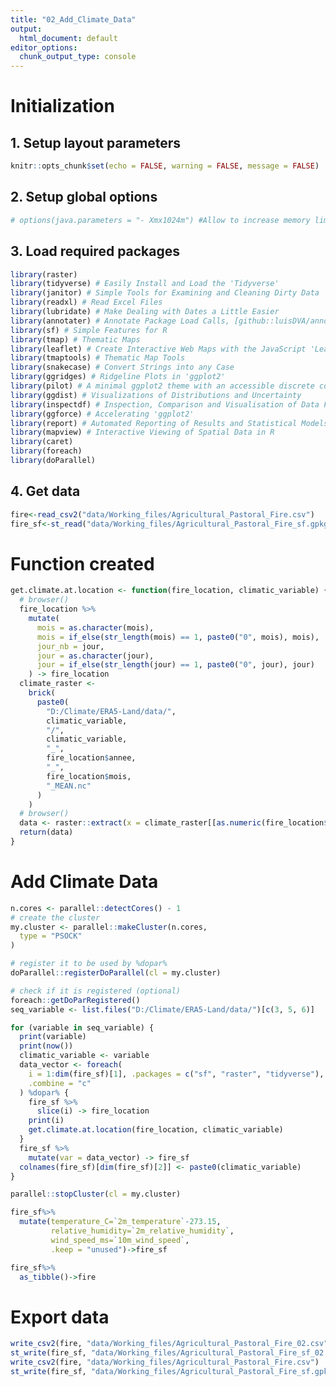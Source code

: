 ---
title: "02_Add_Climate_Data"
output:
  html_document: default
editor_options:
  chunk_output_type: console
---

# Initialization

## 1. Setup layout parameters

```{r setup, include=FALSE}
knitr::opts_chunk$set(echo = FALSE, warning = FALSE, message = FALSE)
```

## 2. Setup global options

```{r Feux-agricoles-1, echo=FALSE}
# options(java.parameters = "- Xmx1024m") #Allow to increase memory limit
```

## 3. Load required packages

```{r Feux-agricoles-2, message=FALSE}
library(raster)
library(tidyverse) # Easily Install and Load the 'Tidyverse'
library(janitor) # Simple Tools for Examining and Cleaning Dirty Data
library(readxl) # Read Excel Files
library(lubridate) # Make Dealing with Dates a Little Easier
library(annotater) # Annotate Package Load Calls, [github::luisDVA/annotater] v0.1.3
library(sf) # Simple Features for R
library(tmap) # Thematic Maps
library(leaflet) # Create Interactive Web Maps with the JavaScript 'Leaflet'
library(tmaptools) # Thematic Map Tools
library(snakecase) # Convert Strings into any Case
library(ggridges) # Ridgeline Plots in 'ggplot2'
library(pilot) # A minimal ggplot2 theme with an accessible discrete color
library(ggdist) # Visualizations of Distributions and Uncertainty
library(inspectdf) # Inspection, Comparison and Visualisation of Data Frames
library(ggforce) # Accelerating 'ggplot2'
library(report) # Automated Reporting of Results and Statistical Models
library(mapview) # Interactive Viewing of Spatial Data in R
library(caret)
library(foreach)
library(doParallel)
```

## 4. Get data

```{r}
fire<-read_csv2("data/Working_files/Agricultural_Pastoral_Fire.csv")
fire_sf<-st_read("data/Working_files/Agricultural_Pastoral_Fire_sf.gpkg")
```

# Function created

```{r}
get.climate.at.location <- function(fire_location, climatic_variable) {
  # browser()
  fire_location %>%
    mutate(
      mois = as.character(mois),
      mois = if_else(str_length(mois) == 1, paste0("0", mois), mois),
      jour_nb = jour,
      jour = as.character(jour),
      jour = if_else(str_length(jour) == 1, paste0("0", jour), jour)
    ) -> fire_location
  climate_raster <-
    brick(
      paste0(
        "D:/Climate/ERA5-Land/data/",
        climatic_variable,
        "/",
        climatic_variable,
        "_",
        fire_location$annee,
        "_",
        fire_location$mois,
        "_MEAN.nc"
      )
    )
  # browser()
  data <- raster::extract(x = climate_raster[[as.numeric(fire_location$jour)]], st_as_sf(fire_location))
  return(data)
}
```

# Add Climate Data

```{r}
n.cores <- parallel::detectCores() - 1
# create the cluster
my.cluster <- parallel::makeCluster(n.cores,
  type = "PSOCK"
)

# register it to be used by %dopar%
doParallel::registerDoParallel(cl = my.cluster)

# check if it is registered (optional)
foreach::getDoParRegistered()
seq_variable <- list.files("D:/Climate/ERA5-Land/data/")[c(3, 5, 6)]

for (variable in seq_variable) {
  print(variable)
  print(now())
  climatic_variable <- variable
  data_vector <- foreach(
    i = 1:dim(fire_sf)[1], .packages = c("sf", "raster", "tidyverse"),
    .combine = "c"
  ) %dopar% {
    fire_sf %>%
      slice(i) -> fire_location
    print(i)
    get.climate.at.location(fire_location, climatic_variable)
  }
  fire_sf %>%
    mutate(var = data_vector) -> fire_sf
  colnames(fire_sf)[dim(fire_sf)[2]] <- paste0(climatic_variable)
}

parallel::stopCluster(cl = my.cluster)

fire_sf%>%
  mutate(temperature_C=`2m_temperature`-273.15,
         relative_humidity=`2m_relative_humidity`,
         wind_speed_ms=`10m_wind_speed`,
         .keep = "unused")->fire_sf

fire_sf%>%
  as_tibble()->fire

```

# Export data

```{r Feux-agricoles-14 ,echo=FALSE}
write_csv2(fire, "data/Working_files/Agricultural_Pastoral_Fire_02.csv")
st_write(fire_sf, "data/Working_files/Agricultural_Pastoral_Fire_sf_02.gpkg", append = FALSE)
write_csv2(fire, "data/Working_files/Agricultural_Pastoral_Fire.csv")
st_write(fire_sf, "data/Working_files/Agricultural_Pastoral_Fire_sf.gpkg", append = FALSE)
```
